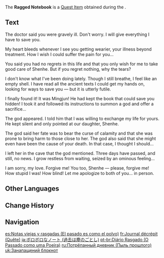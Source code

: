 {{About|the Quest Item used during [[Bygones Times Like Dust Passing]]|the Quest Item used in [[Time and Wind]]|Ragged Notebook (Time and Wind)}}
{{Book Infobox
|id          = 101614<!-- material id -->
|title       = Ragged Notebook
|image       = Book Letter.png
|type        = Quest Items
|quality     = 3
|region_lore = Liyue
|region_location = Liyue
|description = A ragged notebook you found in the village. It records the happenings of long ago, now buried by the passage of time.
|source1     = Picked up during [[Bygones Times Like Dust Passing]]
}}
The '''Ragged Notebook''' is a [[Quest Item]] obtained during the {{Quest|Bygones Times Like Dust Passing}}.

==Text==
The doctor said you were gravely ill. Don't worry. I will give everything I have to save you.

My heart bleeds whenever I see you getting wearier, your illness beyond treatment. How I wish I could suffer the pain for you...

You said you had no regrets in this life and that you only wish for me to take good care of Shenhe. But if you regret nothing, why the
tears?

I don't know what I've been doing lately. Though I still breathe, I feel like an empty shell. I have read all the ancient texts I could
get my hands on, looking for ways to save you &mdash; but it is utterly futile.

I finally found it! It was Mingjun! He had kept the book that could save you hidden! I took it and followed its instructions to summon a god and offer a sacrifice...

The god appeared. I told him that I was willing to exchange my life for yours. He kept silent and only pointed at our daughter, Shenhe.

The god said her fate was to bear the curse of calamity and that she was prone to bring harm to those close to her. The god also said that she might even have been the cause of your death. In that case, I thought I should...

I left her in the cave that the god mentioned. Three days have passed, and still, no news. I grow restless from waiting, seized by an ominous feeling...

I am sorry, my love. Forgive me! You too, Shenhe &mdash; please, forgive me! How stupid I was! How blind! Let me apologize to both of you... in person.

==Other Languages==
{{Other Languages
|en      = Ragged Notebook
|zhs     = 残破的笔记
|zhs_rm  = Cánpò de Bǐjì
|zht     = 殘破的筆記
|zht_rm  = Cánpò de Bǐjì
|zh_tl   = Ruined Notebook
|ja      = ボロボロなノート
|ja_rm   = Boroboro-na Nooto
|ja_tl   = Ragged Notebook
|ko      = 파손된 노트
|ko_tl   = Damaged Note
|es      = Notas viejas y rasgadas
|es_tl   = Old and Torn Notes
|fr      = Journal décrépit
|fr_tl   = Decrepit Diary
|ru      = Потрёпанный дневник
|ru_tl   = Shabby Diary
|th      = บันทึกโทรม ๆ
|th_rm   = Bantheuk Som-Som
|th_tl   = Ruined Notebook
|vi      = Nhật Ký Rách Nát
|vi_tl   = Ragged Diary
|de      = Zerrissene Aufzeichnungen
|de_tl   = Torn Records
|id      = Catatan yang Terkoyak
|id_tl   = Ragged Notebook
|pt      = Anotações Rasgadas
|pt_tl   = 
|tr      = Yıpranmış Defter
|tr_tl   = Weathered Notebook
|it      = Taccuino rovinato
|it_tl   = 
}}

==Change History==
{{Change History|2.4}}

==Navigation==
{{Book Navbox|Liyue}}

[[es:Notas viejas y rasgadas (El pasado es como el polvo)]]
[[fr:Journal décrépit (Quête)]]
[[ja:ボロボロなノート (過去は塵のごとし)]]
[[pt-br:Diário Rasgado (O Passado como uma Poeira)]]
[[ru:Потрёпанный дневник (Пыль прошлого)]]
[[uk:Занапащений блокнот]]